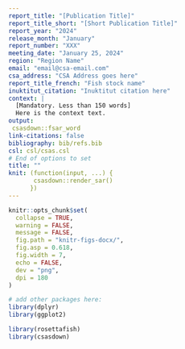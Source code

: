 ```yaml
---
report_title: "[Publication Title]"
report_title_short: "[Short Publication Title]"
report_year: "2024"
release_month: "January"
report_number: "XXX"
meeting_date: "January 25, 2024"
region: "Region Name"
email: "email@csa-email.com"
csa_address: "CSA Address goes here"
report_title_french: "Fish stock name"
inuktitut_citation: "Inuktitut citation here"
context: |
  [Mandatory. Less than 150 words]
  Here is the context text. 
output:
 csasdown::fsar_word
link-citations: false
bibliography: bib/refs.bib
csl: csl/csas.csl
# End of options to set
title: ""
knit: (function(input, ...) {
       csasdown::render_sar()
      })
---
```


```r
knitr::opts_chunk$set(
  collapse = TRUE,
  warning = FALSE,
  message = FALSE,
  fig.path = "knitr-figs-docx/",
  fig.asp = 0.618,
  fig.width = 7,
  echo = FALSE,
  dev = "png",
  dpi = 180
)
```

```r
# add other packages here:
library(dplyr)
library(ggplot2)

library(rosettafish)
library(csasdown)
```
